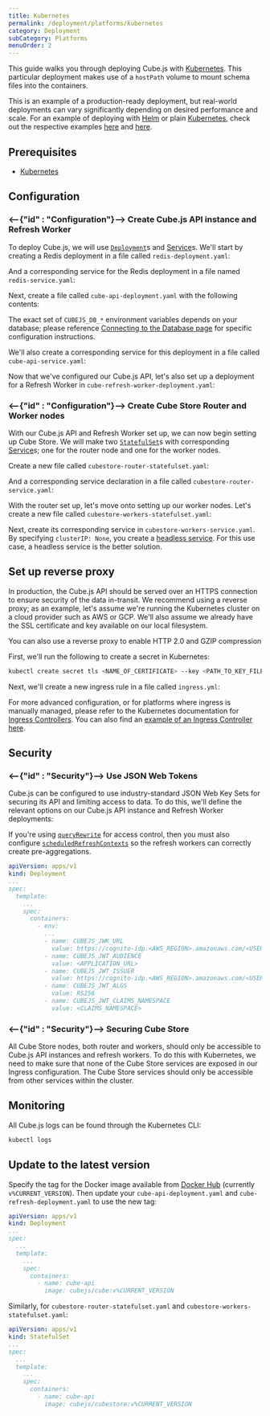 ```yaml
---
title: Kubernetes
permalink: /deployment/platforms/kubernetes
category: Deployment
subCategory: Platforms
menuOrder: 2
---
```


This guide walks you through deploying Cube.js with [Kubernetes][k8s]. This
particular deployment makes use of a `hostPath` volume to mount schema files
into the containers.

<WarningBox>

This is an example of a production-ready deployment, but real-world deployments
can vary significantly depending on desired performance and scale. For an
example of deploying with [Helm][helm-k8s] or plain [Kubernetes][k8s], check out
the respective examples [here][gh-cubejs-examples-k8s-helm] and
[here][gh-cube-examples-k8s].

</WarningBox>

## Prerequisites

- [Kubernetes][k8s]

## Configuration

### <--{"id" : "Configuration"}--> Create Cube.js API instance and Refresh Worker

To deploy Cube.js, we will use [`Deployment`][k8s-docs-deployment]s and
[Service][k8s-docs-service]s. We'll start by creating a Redis deployment in a
file called `redis-deployment.yaml`:

<GitHubCodeBlock
  href="cube-js/cube.js/master/examples/kubernetes/cluster/redis-deployment.yaml"
  lang="yaml"
/>

And a corresponding service for the Redis deployment in a file named
`redis-service.yaml`:

<GitHubCodeBlock
  href="cube-js/cube.js/master/examples/kubernetes/cluster/redis-service.yaml"
  lang="yaml"
/>

Next, create a file called `cube-api-deployment.yaml` with the following
contents:

<GitHubCodeBlock
  href="cube-js/cube.js/master/examples/kubernetes/cluster/cube-api-deployment.yaml"
  lang="yaml"
/>

The exact set of `CUBEJS_DB_*` environment variables depends on your database;
please reference [Connecting to the Database page][ref-config-db] for specific
configuration instructions.

We'll also create a corresponding service for this deployment in a file called
`cube-api-service.yaml`:

<GitHubCodeBlock
  href="cube-js/cube.js/master/examples/kubernetes/cluster/cube-api-service.yaml"
  lang="yaml"
/>

Now that we've configured our Cube.js API, let's also set up a deployment for a
Refresh Worker in `cube-refresh-worker-deployment.yaml`:

<GitHubCodeBlock
  href="cube-js/cube.js/master/examples/kubernetes/cluster/cube-refresh-worker-deployment.yaml"
  lang="yaml"
/>

### <--{"id" : "Configuration"}--> Create Cube Store Router and Worker nodes

With our Cube.js API and Refresh Worker set up, we can now begin setting up Cube
Store. We will make two [`StatefulSet`][k8s-docs-statefulset]s with
corresponding [Service][k8s-docs-service]s; one for the router node and one for
the worker nodes.

Create a new file called `cubestore-router-statefulset.yaml`:

<GitHubCodeBlock
  href="cube-js/cube.js/master/examples/kubernetes/cluster/cubestore-router-statefulset.yaml"
  lang="yaml"
/>

And a corresponding service declaration in a file called
`cubestore-router-service.yaml`:

<GitHubCodeBlock
  href="cube-js/cube.js/master/examples/kubernetes/cluster/cubestore-router-service.yaml"
  lang="yaml"
/>

With the router set up, let's move onto setting up our worker nodes. Let's
create a new file called `cubestore-workers-statefulset.yaml`:

<GitHubCodeBlock
  href="cube-js/cube.js/master/examples/kubernetes/cluster/cubestore-workers-statefulset.yaml"
  lang="yaml"
/>

Next, create its corresponding service in `cubestore-workers-service.yaml`. By
specifying `clusterIP: None`, you create a [headless
service][k8s-docs-headless-svc]. For this use case, a headless service is the
better solution.

<GitHubCodeBlock
  href="cube-js/cube.js/master/examples/kubernetes/cluster/cubestore-workers-service.yaml"
  lang="yaml"
/>

## Set up reverse proxy

In production, the Cube.js API should be served over an HTTPS connection to
ensure security of the data in-transit. We recommend using a reverse proxy; as
an example, let's assume we're running the Kubernetes cluster on a cloud
provider such as AWS or GCP. We'll also assume we already have the SSL
certificate and key available on our local filesystem.

<InfoBox>

You can also use a reverse proxy to enable HTTP 2.0 and GZIP compression

</InfoBox>

First, we'll run the following to create a secret in Kubernetes:

```bash
kubectl create secret tls <NAME_OF_CERTIFICATE> --key <PATH_TO_KEY_FILE> --cert <PATH_TO_CERT_FILE>
```

Next, we'll create a new ingress rule in a file called `ingress.yml`:

<GitHubCodeBlock
  href="cube-js/cube.js/master/examples/kubernetes/cluster/ingress.yaml"
  lang="yaml"
/>

<InfoBox>

For more advanced configuration, or for platforms where ingress is manually
managed, please refer to the Kubernetes documentation for [Ingress
Controllers][k8s-docs-ingress-controllers]. You can also find an [example of an
Ingress Controller here][gh-cubejs-examples-k8s-ingress-ctrl].

</InfoBox>

## Security

### <--{"id" : "Security"}--> Use JSON Web Tokens

Cube.js can be configured to use industry-standard JSON Web Key Sets for
securing its API and limiting access to data. To do this, we'll define the
relevant options on our Cube.js API instance and Refresh Worker deployments:

<WarningBox>

If you're using [`queryRewrite`][ref-config-queryrewrite] for access control,
then you must also configure
[`scheduledRefreshContexts`][ref-config-sched-ref-ctx] so the refresh workers
can correctly create pre-aggregations.

</WarningBox>

```yaml
apiVersion: apps/v1
kind: Deployment
...
spec:
  template:
    ...
    spec:
      containers:
        - env:
          ...
          - name: CUBEJS_JWK_URL
            value: https://cognito-idp.<AWS_REGION>.amazonaws.com/<USER_POOL_ID>/.well-known/jwks.json
          - name: CUBEJS_JWT_AUDIENCE
            value: <APPLICATION_URL>
          - name: CUBEJS_JWT_ISSUER
            value: https://cognito-idp.<AWS_REGION>.amazonaws.com/<USER_POOL_ID>
          - name: CUBEJS_JWT_ALGS
            value: RS256
          - name: CUBEJS_JWT_CLAIMS_NAMESPACE
            value: <CLAIMS_NAMESPACE>
```

### <--{"id" : "Security"}--> Securing Cube Store

All Cube Store nodes, both router and workers, should only be accessible to
Cube.js API instances and refresh workers. To do this with Kubernetes, we need
to make sure that none of the Cube Store services are exposed in our Ingress
configuration. The Cube Store services should only be accessible from other
services within the cluster.

## Monitoring

All Cube.js logs can be found through the Kubernetes CLI:

```bash
kubectl logs
```

## Update to the latest version

Specify the tag for the Docker image available from [Docker
Hub][dockerhub-cubejs] (currently `v%CURRENT_VERSION`). Then update your
`cube-api-deployment.yaml` and `cube-refresh-deployment.yaml` to use the new
tag:

```yaml
apiVersion: apps/v1
kind: Deployment
...
spec:
  ...
  template:
    ...
    spec:
      containers:
        - name: cube-api
          image: cubejs/cube:v%CURRENT_VERSION
```

Similarly, for `cubestore-router-statefulset.yaml` and
`cubestore-workers-statefulset.yaml`:

```yaml
apiVersion: apps/v1
kind: StatefulSet
...
spec:
  ...
  template:
    ...
    spec:
      containers:
        - name: cube-api
          image: cubejs/cubestore:v%CURRENT_VERSION
```

[dockerhub-cubejs]: https://hub.docker.com/r/cubejs/cube
[gh-cube-examples-k8s]:
  https://github.com/cube-js/cube.js/tree/master/examples/kubernetes
[gh-cubejs-examples-k8s-helm]:
  https://github.com/cube-js/cube.js/tree/master/examples/helm-charts
[gh-cubejs-examples-k8s-ingress-ctrl]:
  https://github.com/cube-js/cube.js/blob/master/examples/kubernetes/prod/ingress-controller.yaml
[helm-k8s]: https://helm.sh/
[k8s-docs-deployment]:
  https://kubernetes.io/docs/concepts/workloads/controllers/deployment/
[k8s-docs-headless-svc]:
  https://kubernetes.io/docs/concepts/services-networking/service/#headless-services
[k8s-docs-ingress-controllers]:
  https://kubernetes.io/docs/concepts/services-networking/ingress-controllers/
[k8s-docs-service]:
  https://kubernetes.io/docs/concepts/services-networking/service/
[k8s-docs-statefulset]:
  https://kubernetes.io/docs/concepts/workloads/controllers/statefulset/
[k8s]: https://kubernetes.io/
[ref-config-db]: /config/databases
[ref-config-queryrewrite]: /config#query-rewrite
[ref-config-sched-ref-ctx]: /config#options-reference-scheduled-refresh-contexts
